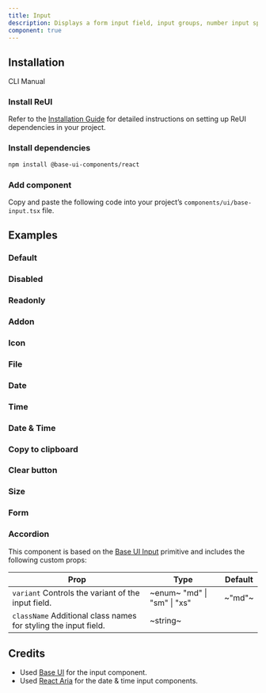 ```yaml
---
title: Input
description: Displays a form input field, input groups, number input spinners, date input, date time input, time inputs, etc.
component: true
---
```


## Installation

<Tabs defaultValue="cli">

<TabsList>
  <TabsTrigger value="cli">CLI</TabsTrigger>
  <TabsTrigger value="manual">Manual</TabsTrigger>
</TabsList>

<TabsContent value="cli">
  <CliCommands name="input" />
</TabsContent>

<TabsContent value="manual">    
<Steps>

### Install ReUI

Refer to the [Installation Guide](/docs/installation) for detailed instructions on setting up ReUI dependencies in your project.

### Install dependencies

```bash
npm install @base-ui-components/react
```

### Add component

Copy and paste the following code into your project’s `components/ui/base-input.tsx` file.

<ComponentPreview name="base-input" />

</Steps>

</TabsContent>

</Tabs>

## Examples

### Default

<ExamplePreview path="base-input/default" />

### Disabled

<ExamplePreview path="base-input/disabled" />

### Readonly

<ExamplePreview path="base-input/readonly" />

### Addon

<ExamplePreview path="base-input/addon" />

### Icon

<ExamplePreview path="base-input/icon" />

### File

<ExamplePreview path="base-input/file" />

### Date

<ExamplePreview path="base-input/date" />

### Time

<ExamplePreview path="base-input/time" />

### Date & Time

<ExamplePreview path="base-input/date-time" />

### Copy to clipboard

<ExamplePreview path="base-input/copy-to-clipboard" />

### Clear button

<ExamplePreview path="base-input/clear-button" />

### Size

<ExamplePreview path="base-input/size" />

### Form

<ExamplePreview path="base-input/form" />

### Accordion

This component is based on the [Base UI Input](https://base-ui.com/react/components/input) primitive and includes the following custom props:

| **Prop**                                                                                   | **Type**                                                 | **Default** |
| ------------------------------------------------------------------------------------------ | -------------------------------------------------------- | ----------- |
| `variant` <PopoverInfo>Controls the variant of the input field.</PopoverInfo>              | ~enum~ <PopoverInfo> "md" \| "sm" \| "xs" </PopoverInfo> | ~"md"~      |
| `className` <PopoverInfo>Additional class names for styling the input field.</PopoverInfo> | ~string~                                                 | <Na/>       |

## Credits

- Used [Base UI](https://base-ui.com/react/components/input) for the input component. 
- Used [React Aria](https://react-spectrum.adobe.com/react-aria/index.html) for the date & time input components.
